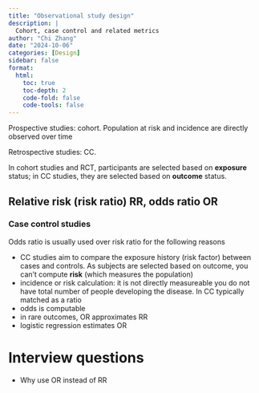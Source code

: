 ```yaml
---
title: "Observational study design"
description: |
  Cohort, case control and related metrics
author: "Chi Zhang"
date: "2024-10-06"
categories: [Design]
sidebar: false
format: 
  html:
    toc: true
    toc-depth: 2
    code-fold: false
    code-tools: false
---
```



Prospective studies: cohort. Population at risk and incidence are directly observed over time

Retrospective studies: CC.

In cohort studies and RCT, participants are selected based on **exposure** status; in CC studies, they are selected based on **outcome** status. 

## Relative risk (risk ratio) RR, odds ratio OR

### Case control studies

Odds ratio is usually used over risk ratio for the following reasons

* CC studies aim to compare the exposure history (risk factor) between cases and controls. As subjects are selected based on outcome, you can't compute **risk** (which measures the population)
* incidence or risk calculation: it is not directly measureable you do not have total number of people developing the disease. In CC typically matched as a ratio
* odds is computable
* in rare outcomes, OR approximates RR
* logistic regression estimates OR




# Interview questions

* Why use OR instead of RR











